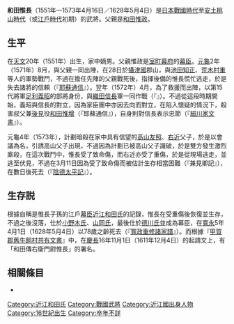 {{日本武士
|名稱= 和田 惟長
|圖片名稱= 
|圖片大小= 
|圖片說明= 
|時代= [[日本戰國時代|日本戰國時代]]—[[安土桃山時代|安土桃山時代]]
|出生日期= [[天文_(後奈良天皇)|天文]]20年（1551年）（『[[寬政重修諸家譜|寬政重修諸家譜]]』）
|出生地點= 
|逝世日期= [[元龜|元龜]]4年3月15日（1573年4月16日）（『[[陰德太平記|陰德太平記]]』）或[[寬永|寬永]]5年4月1日（1628年5月4日）（『寬政重修諸家譜』）
|逝世地點= 
|假名= 
|羅馬字= 
|幼名= 愛菊
|改名= 
|别名= 傳右衛門尉（通稱）
|諡号= 
|神号= 
|戒名= 
|洗禮名= 
|墓所= 
|朝廷官位= 
|幕府職位= 
|主君= [[足利義昭|足利義昭]]→[[織田信長|織田信長]]→（若生存説成立）[[小野木氏|小野木氏]]→[[山岡氏|山岡氏]]→[[德川氏|德川氏]]
|藩= 
|氏族= {{tsl|ja|近江和田氏}}
|父母= 父：[[和田惟政|和田惟政]]
|養父= 
|養母= 
|兄弟= 
|姐妹= 
|正室= 
|側室= 
|嗣子= 
|嗣女= 
|養子= 
|養女= 
}}
{{japanese|japanese=和田 惟長|kana=わだ これなが|romaji=Wada Korenaga}}
'''和田惟長'''（1551年—1573年4月16日／1628年5月4日）是[[日本戰國時代|日本戰國時代]]至[[安土桃山時代|安土桃山時代]]（或[[江戶時代|江戶時代]]初期）的武將。父親是[[和田惟政|和田惟政]]。

== 生平 ==
在[[天文_(後奈良天皇)|天文]]20年（1551年）出生，家中嫡男。父親惟政是[[室町幕府|室町幕府]]的[[幕臣|幕臣]]。[[元龜|元龜]]2年（1571年）8月，與父親一同出陣，在28日於[[攝津國|攝津國]]郡山，與[[池田知正|池田知正]]、[[荒木村重|荒木村重]]等人的軍勢戰鬥，不過在擔任先陣的父親戰死後，指揮後備的惟長慌忙逃走，於是失去諸將的信賴（『[[耶蘇通信|耶蘇通信]]』）。翌年（1572年）4月，為了救援{{tsl|ja|交野城}}而出陣，以第15代將軍[[足利義昭|足利義昭]]的部將身份，與[[織田信長|織田信長]]軍一同作戰（『{{tsl|ja|兼見卿記}}』）。不過從這段時期開始，義昭與信長的對立，因為家臣團中亦因去向而對立，在陷入懷疑的情況下，殺害叔父兼[[後見|後見]]役[[和田惟增|和田惟增]]（『耶蘇通信』），自身則對信長表示忠節（『[[細川家文書|細川家文書]]』）。

元龜4年（1573年），計劃暗殺在家中具有信望的[[高山友照|高山友照]]、[[高山右近|右近]]父子，於是以會議為名，引誘高山父子出現，不過因為計劃已被高山父子識破，於是雙方發生激烈廝殺，在這次戰鬥中，惟長受了致命傷，而右近亦受了重傷，於是從現場逃走，並逃至伏見，不過在3月11日因為受了致命傷而被估計生存相當困難（『兼見卿記』），在數日後死去（『[[陰德太平記|陰德太平記]]』）。

== 生存説 ==
根據自稱是惟長子孫的江戶[[幕臣|幕臣]][[近江和田氏|近江和田氏]]的記錄，惟長在受重傷後恢復並生存，不過之後沒落，仕於[[小野木氏|小野木氏]]、[[山岡氏|山岡氏]]，最後仕於[[德川氏|德川氏]]並成為幕臣，在[[寬永|寬永]]5年4月1日（1628年5月4日）以78歲之齡死去（『[[寬政重修諸家譜|寬政重修諸家譜]]』）。而根據『[[甲賀郡舊牛飼村共有文書|甲賀郡舊牛飼村共有文書]]』中，在[[慶長|慶長]]16年11月1日（1611年12月4日）的起請文上，有「和田傳右衛門尉惟長」的署名。

== 相關條目 ==
*{{tsl|ja|近江和田氏}}

[[Category:近江和田氏|Category:近江和田氏]]
[[Category:戰國武將|Category:戰國武將]]
[[Category:近江國出身人物|Category:近江國出身人物]]
[[Category:16世紀出生|Category:16世紀出生]]
[[Category:卒年不詳|Category:卒年不詳]]